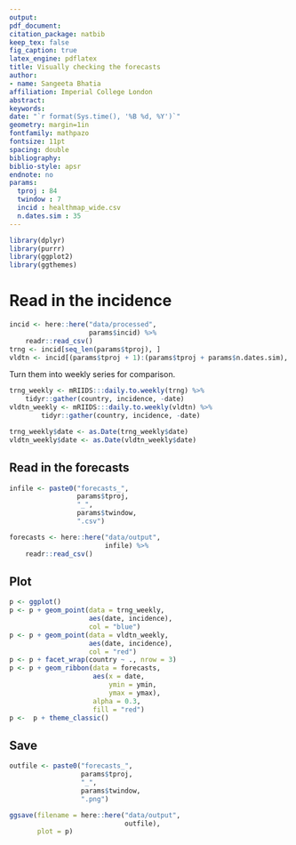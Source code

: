 ```yaml
---
output: 
pdf_document:
citation_package: natbib
keep_tex: false
fig_caption: true
latex_engine: pdflatex
title: Visually checking the forecasts 
author:
- name: Sangeeta Bhatia
affiliation: Imperial College London
abstract: 
keywords: 
date: "`r format(Sys.time(), '%B %d, %Y')`"
geometry: margin=1in
fontfamily: mathpazo
fontsize: 11pt
spacing: double
bibliography: 
biblio-style: apsr
endnote: no
params:
  tproj : 84
  twindow : 7
  incid : healthmap_wide.csv
  n.dates.sim : 35
---
```


```r
library(dplyr)
library(purrr)
library(ggplot2)
library(ggthemes)
```
# Read in the incidence 

```r
incid <- here::here("data/processed",
                    params$incid) %>%
    readr::read_csv()
trng <- incid[seq_len(params$tproj), ]
vldtn <- incid[(params$tproj + 1):(params$tproj + params$n.dates.sim), ]
```

Turn them into weekly series for comparison.

```r
trng_weekly <- mRIIDS:::daily.to.weekly(trng) %>%
    tidyr::gather(country, incidence, -date)
vldtn_weekly <- mRIIDS:::daily.to.weekly(vldtn) %>%
        tidyr::gather(country, incidence, -date)

trng_weekly$date <- as.Date(trng_weekly$date)
vldtn_weekly$date <- as.Date(vldtn_weekly$date)
```

## Read in the forecasts

```r
infile <- paste0("forecasts_",
                 params$tproj,
                 "_",
                 params$twindow,
                 ".csv")

forecasts <- here::here("data/output",
                        infile) %>%
    readr::read_csv()

```

## Plot

```r
p <- ggplot()
p <- p + geom_point(data = trng_weekly,
                    aes(date, incidence),
                    col = "blue")
p <- p + geom_point(data = vldtn_weekly,
                    aes(date, incidence),
                    col = "red")
p <- p + facet_wrap(country ~ ., nrow = 3)
p <- p + geom_ribbon(data = forecasts,
                     aes(x = date,
                         ymin = ymin,
                         ymax = ymax),
                     alpha = 0.3,
                     fill = "red")
p <-  p + theme_classic()
```

## Save

```r
outfile <- paste0("forecasts_",
                  params$tproj,
                  "_",
                  params$twindow,
                  ".png")

ggsave(filename = here::here("data/output",
                             outfile),
       plot = p)

```
